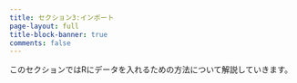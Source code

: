 ```yaml
---
title: セクション3:インポート
page-layout: full
title-block-banner: true
comments: false
---
```


このセクションではRにデータを入れるための方法について解説していきます。


